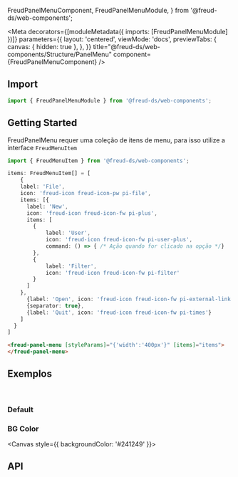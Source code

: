   FreudPanelMenuComponent,
  FreudPanelMenuModule,
} from '@freud-ds/web-components';

<Meta
  decorators={[moduleMetadata({ imports: [FreudPanelMenuModule] })]}
  parameters={{
    layout: 'centered',
    viewMode: 'docs',
    previewTabs: {
      canvas: { hidden: true },
    },
  }}
  title="@freud-ds/web-components/Structure/PanelMenu"
  component={FreudPanelMenuComponent}
/>

<FreudHeaderComponent
  title="PanelMenu"
  description="PanelMenu é um híbrido de componentes Acordeão e Árvore."
/>

## <a id="importing"></a>Import

```ts
import { FreudPanelMenuModule } from '@freud-ds/web-components';
```

## Getting Started

FreudPanelMenu requer uma coleção de itens de menu, para isso utilize a interface `FreudMenuItem`

```ts
import { FreudMenuItem } from '@freud-ds/web-components';

items: FreudMenuItem[] = [
    {
    label: 'File',
    icon: 'freud-icon freud-icon-pw pi-file',
    items: [{
      label: 'New',
      icon: 'freud-icon freud-icon-fw pi-plus',
      items: [
        {
            label: 'User',
            icon: 'freud-icon freud-icon-fw pi-user-plus',
            command: () => { /* Ação quando for clicado na opção */}
        },
        {
            label: 'Filter',
            icon: 'freud-icon freud-icon-fw pi-filter'
        }
      ]
    },
      {label: 'Open', icon: 'freud-icon freud-icon-fw pi-external-link'},
      {separator: true},
      {label: 'Quit', icon: 'freud-icon freud-icon-fw pi-times'}
    ]
  }
]
```

```html
<freud-panel-menu [styleParams]="{'width':'400px'}" [items]="items">
</freud-panel-menu>
```

## <a id="exemplos"></a>Exemplos

<br />

### Default

<Canvas>
  <Story story={Default} />
</Canvas>

### BG Color

<Canvas style={{ backgroundColor: '#241249' }}>
  <Story story={BGColor} />
</Canvas>

## <a id="api"></a>API

<ArgTypes of={FreudPanelMenuComponent} />
